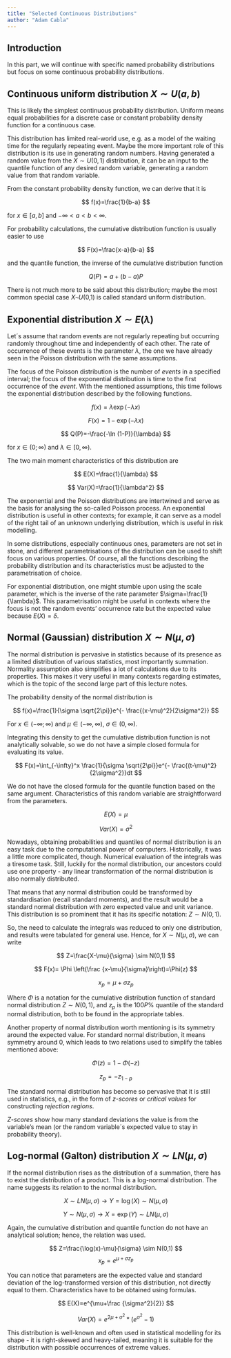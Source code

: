 ```yaml
---
title: "Selected Continuous Distributions"
author: "Adam Cabla"
---
```


## Introduction

In this part, we will continue with specific named probability distributions but focus on some continuous probability distributions.

## Continuous uniform distribution $X\sim U(a,b)$

This is likely the simplest continuous probability distribution. Uniform means equal probabilities for a discrete case or constant probability density function for a continuous case.

This distribution has limited real-world use, e.g. as a model of the waiting time for the regularly repeating event. Maybe the more important role of this distribution is its use in generating random numbers. Having generated a random value from the $X\sim U(0,1)$ distribution, it can be an input to the quantile function of any desired random variable, generating a random value from that random variable.

From the constant probability density function, we can derive that it is

$$
f(x)=\frac{1}{b-a}
$$

for $x\in [a,b]$ and $-\infty<a<b<\infty$.

For probability calculations, the cumulative distribution function is usually easier to use

$$
F(x)=\frac{x-a}{b-a}
$$

and the quantile function, the inverse of the cumulative distribution function

$$
Q(P)=a+(b-a)P
$$

There is not much more to be said about this distribution; maybe the most common special case 𝑋∼𝑈(0,1) is called standard uniform distribution.

## Exponential distribution $X\sim E(\lambda)$

Let´s assume that random events are not regularly repeating but occurring randomly throughout time and independently of each other. The rate of occurrence of these events is the parameter $\lambda$, the one we have already seen in the Poisson distribution with the same assumptions.

The focus of the Poisson distribution is the number of *events* in a specified interval; the focus of the exponential distribution is time to the first occurrence of the *event*. With the mentioned assumptions, this time follows the exponential distribution described by the following functions.

$$
f(x)=\lambda \exp(-\lambda x)
$$

$$
F(x)=1-\exp(-\lambda x)
$$

$$
Q(P)=-\frac{-\ln (1-P)}{\lambda} 
$$

for $x\in(0;\infty)$ and $\lambda \in [0,\infty)$.

The two main moment characteristics of this distribution are

$$
E(X)=\frac{1}{\lambda}
$$

$$
Var(X)=\frac{1}{\lambda^2}
$$

The exponential and the Poisson distributions are intertwined and serve as the basis for analysing the so-called Poisson process. An exponential distribution is useful in other contexts; for example, it can serve as a model of the right tail of an unknown underlying distribution, which is useful in risk modelling.

In some distributions, especially continuous ones, parameters are not set in stone, and different parametrisations of the distribution can be used to shift focus on various properties. Of course, all the functions describing the probability distribution and its characteristics must be adjusted to the parametrisation of choice.

For exponential distribution, one might stumble upon using the scale parameter, which is the inverse of the rate parameter $\sigma=\frac{1}{\lambda}$. This parametrisation might be useful in contexts where the focus is not the random events' occurrence rate but the expected value because $E(X)=\delta$.

## Normal (Gaussian) distribution $X\sim N(\mu,\sigma)$

The normal distribution is pervasive in statistics because of its presence as a limited distribution of various statistics, most importantly summation. Normality assumption also simplifies a lot of calculations due to its properties. This makes it very useful in many contexts regarding estimates, which is the topic of the second large part of this lecture notes.

The probability density of the normal distribution is

$$
f(x)=\frac{1}{\sigma \sqrt{2\pi}}e^{- \frac{(x-\mu)^2}{2\sigma^2}}
$$

For $x \in (-\infty;\infty)$ and $\mu \in (-\infty, \infty)$, $\sigma \in(0,\infty)$.

Integrating this density to get the cumulative distribution function is not analytically solvable, so we do not have a simple closed formula for evaluating its value.

$$
F(x)=\int_{-\infty}^x \frac{1}{\sigma \sqrt{2\pi}}e^{- \frac{(t-\mu)^2}{2\sigma^2}}dt
$$

We do not have the closed formula for the quantile function based on the same argument. Characteristics of this random variable are straightforward from the parameters.

$$
E(X)=\mu
$$

$$
Var(X)=\sigma^2
$$

Nowadays, obtaining probabilities and quantiles of normal distribution is an easy task due to the computational power of computers. Historically, it was a little more complicated, though. Numerical evaluation of the integrals was a tiresome task. Still, luckily for the normal distribution, our ancestors could use one property - any linear transformation of the normal distribution is also normally distributed.

That means that any normal distribution could be transformed by standardisation (recall standard moments), and the result would be a standard normal distribution with zero expected value and unit variance. This distribution is so prominent that it has its specific notation: $Z\sim N(0,1)$.

So, the need to calculate the integrals was reduced to only one distribution, and results were tabulated for general use. Hence, for $X\sim N(\mu, \sigma)$, we can write

$$
Z=\frac{X-\mu}{\sigma} \sim N(0,1)
$$

$$
F(x)= \Phi \left(\frac {x-\mu}{\sigma}\right)=\Phi(z)
$$

$$
x_p=\mu+\sigma z_p
$$

Where $\Phi$ is a notation for the cumulative distribution function of standard normal distribution $Z \sim N(0,1)$, and $z_p$ is the 100*P*% quantile of the standard normal distribution, both to be found in the appropriate tables.

Another property of normal distribution worth mentioning is its symmetry around the expected value. For standard normal distribution, it means symmetry around 0, which leads to two relations used to simplify the tables mentioned above:

$$
\Phi(z)=1-\Phi(-z)
$$

$$
z_p=-z_{1-p}
$$

The standard normal distribution has become so pervasive that it is still used in statistics, e.g., in the form of *z*-*scores* or *critical values* for constructing *rejection regions*.

*Z*-*scores* show how many standard deviations the value is from the variable's mean (or the random variable´s expected value to stay in probability theory).

## Log-normal (Galton) distribution $X \sim LN(\mu,\sigma)$

If the normal distribution rises as the distribution of a summation, there has to exist the distribution of a product. This is a log-normal distribution. The name suggests its relation to the normal distribution.

$$
X\sim LN(\mu,\sigma) \to Y=\log (X) \sim N(\mu, \sigma)
$$

$$
Y\sim N(\mu,\sigma) \to X=\exp (Y) \sim LN(\mu, \sigma)
$$

Again, the cumulative distribution and quantile function do not have an analytical solution; hence, the relation was used.

$$
Z=\frac{\log(x)-\mu}{\sigma} \sim N(0,1)
$$ $$x_p=e^{\mu+\sigma z_p}$$

You can notice that parameters are the expected value and standard deviation of the log-transformed version of this distribution, not directly equal to them. Characteristics have to be obtained using formulas.

$$
E(X)=e^{\mu+\frac {\sigma^2}{2}}
$$

$$
Var(X)=e^{2\mu+\sigma^2}*\left(e^{\sigma^2} -1\right)
$$

This distribution is well-known and often used in statistical modelling for its shape - it is right-skewed and heavy-tailed, meaning it is suitable for the distribution with possible occurrences of extreme values.
